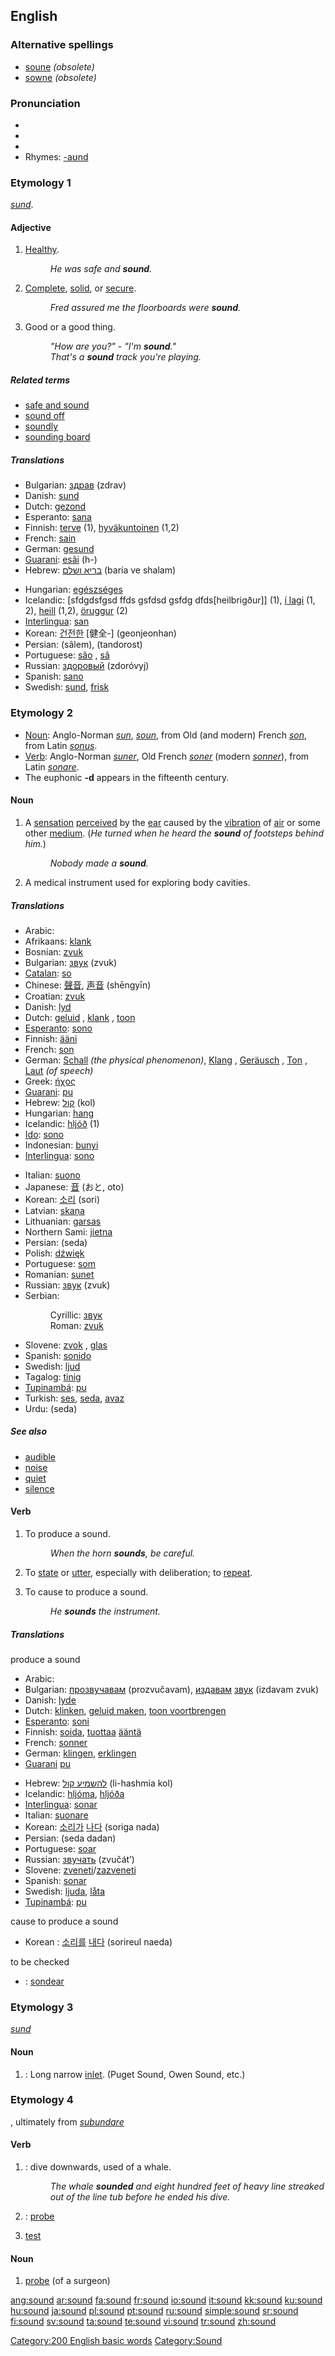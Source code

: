 {{wikipedia|Sound (disambiguation)}}
==English==

{{rank|clear|pretty|except|513|sound|didn't|natural|laid}}

===Alternative spellings===

*[[soune]] ''(obsolete)''
*[[sowne]] ''(obsolete)''

===Pronunciation===
*{{IPA|/saʊnd/}}
*{{SAMPA|/saUnd/}}
*{{audio|en-us-sound.ogg|Audio (US)}}
*Rhymes: [[Rhymes:English:-aʊnd|-aʊnd]]

===Etymology 1===
{{OE.}} ''[[sund]]''.

====Adjective====
{{en-adj|sounder|soundest}}

# [[healthy|Healthy]].
#:''He was safe and '''sound'''.''
# [[complete|Complete]], [[solid]], or [[secure]].
#:''Fred assured me the floorboards were '''sound'''.''
# {{cattag|British|slang}} Good or a good thing.
#: ''"How are you?" - "I'm '''sound'''."''
#: ''That's a '''sound''' track you're playing.''

=====Related terms=====
*[[safe and sound]]
*[[sound off]]
*[[soundly]]
*[[sounding board]]

=====Translations=====
{{rfc-trans}}
{{top}}
*Bulgarian: [[здрав]] (zdrav) {{m}}
*Danish: [[sund]]
*Dutch: [[gezond]]
*Esperanto: [[sana]]
*Finnish: [[terve]] (1), [[hyväkuntoinen]] (1,2)
*French: [[sain]]
*German: [[gesund]]
*[[Guarani]]: [[esãi]] (h-)
*Hebrew: [[בריא ושלם]] (baría ve shalam)
{{mid}}
*Hungarian: [[egészséges]]
*Icelandic: [sfdgdsfgsd ffds gsfdsd gsfdg dfds[heilbrigður]] (1), [[í lagi]] (1, 2), [[heill]] (1,2), [[öruggur]] (2)
*[[Interlingua]]: [[san]]
*Korean: [[건전한]] [健全-] (geonjeonhan)
*Persian: {{FAchar|[[سالم]]}} (sâlem), {{FAchar|[[تندرست]]}} (tandorost)
*Portuguese: [[são]] {{m}}, [[sã]] {{f}}
*Russian: [[здоровый]] (zdoróvyj)
*Spanish: [[sano]]
*Swedish: [[sund]], [[frisk]]
{{bottom}}

===Etymology 2===
*[[Noun]]: Anglo-Norman ''[[sun]]'', ''[[soun]]'', from Old (and modern) French ''[[son]]'', from Latin ''[[sonus]]''.
*[[Verb]]: Anglo-Norman ''[[suner]]'', Old French ''[[soner]]'' (modern ''[[sonner]]''), from Latin ''[[sonare]]''.
*The euphonic '''-d''' appears in the fifteenth century.

====Noun====
{{wikipedia}}
{{en-noun}}

# A [[sensation]] [[perceived]] by the [[ear]] caused by the [[vibration]] of [[air]] or some other [[medium]]. (''He turned when he heard the '''sound''' of footsteps behind him.'')
#:''Nobody made a '''sound'''.''
# A medical instrument used for exploring body cavities.

=====Translations=====
{{rfc-trans}}
{{top}}
*Arabic: {{ARchar|[[صوت]]}} {{IPAchar|(ʂaut)}}
*Afrikaans: [[klank]]
*Bosnian: [[zvuk#Bosnian|zvuk]] {{m}}
*Bulgarian: [[звук#Bulgarian|звук]] (zvuk) {{m}}
*[[Catalan]]: [[so#Catalan|so]] {{m}}
*Chinese: [[聲音]], [[声音]] (shēngyīn)
*Croatian: [[zvuk#Croatian|zvuk]] {{m}}
*Danish: [[lyd]]
*Dutch: [[geluid]] {{n}}, [[klank]] {{m}}, [[toon]] {{m}}
*[[Esperanto]]: [[sono]]
*Finnish: [[ääni]]
*French: [[son#French|son]] {{m}}
*German: [[Schall]] {{m}} ''(the physical phenomenon)'', [[Klang]] {{m}}, [[Geräusch]] {{n}}, [[Ton]] {{m}}, [[Laut]] {{m}} ''(of speech)''
*Greek: [[ήχος]] {{m}}
*[[Guarani]]: [[pu]]
*Hebrew: [[קול]] (kol)
*Hungarian: [[hang#Hungarian|hang]]
*Icelandic: [[hljóð]] {{n}} (1)
*[[Ido]]: [[sono]]
*Indonesian: [[bunyi]]
*[[Interlingua]]: [[sono]]
{{mid}}
*Italian: [[suono]] {{m}}
*Japanese: [[音]] (おと, oto)
*Korean: [[소리]] (sori)
*Latvian: [[skaņa]] {{f}}
*Lithuanian: [[garsas]] {{m}}
*Northern Sami: [[jietna]]
*Persian: {{FAchar|[[صدا]]}} (seda)
*Polish: [[dźwięk]] {{m}}
*Portuguese: [[som]] {{m}}
*Romanian: [[sunet]] {{n}}
*Russian: [[звук#Russian|звук]] (zvuk) {{m}}
*Serbian:
*:Cyrillic: [[звук#Serbian|звук]] {{m}}
*:Roman: [[zvuk#Serbian|zvuk]] {{m}}
*Slovene: [[zvok]] {{m}}, [[glas]] {{m}}
*Spanish: [[sonido]] {{m}}
*Swedish: [[ljud]] {{n}}
*Tagalog: [[tinig]]
*[[Tupinambá]]: [[pu]]
*Turkish: [[ses]], [[seda]], [[avaz]]
*Urdu: {{URchar|[[صدا]]}} (seda)
{{bottom}}

=====See also=====
*[[audible]]
*[[noise]]
*[[quiet]]
*[[silence]]

====Verb====
{{en-verb}}

# {{intransitive}} To produce a sound.
#:''When the horn '''sounds''', be careful.''
# {{transitive}} To [[state]] or [[utter]], especially with deliberation; to [[repeat]].
# {{transitive}} To cause to produce a sound.
#:''He '''sounds''' the instrument.''

=====Translations=====
;produce a sound
{{top}}
*Arabic: {{ARchar|[[صوت]]}} {{IPAchar|(ʂáwata)}}
*Bulgarian: [[прозвучавам]] (prozvučavam), [[издавам]] [[звук]] (izdavam zvuk)
*Danish: [[lyde]]
*Dutch: [[klinken]], [[geluid maken]], [[toon voortbrengen]]
*[[Esperanto]]: [[soni]]
*Finnish: [[soida]], [[tuottaa]] [[ääni|ääntä]]
*French: [[sonner]]
*German: [[klingen]], [[erklingen]]
*[[Guarani]] [[pu]]
{{mid}}
*Hebrew: [[להשמיע קול]] (li-hashmia kol)
*Icelandic: [[hljóma]], [[hljóða]]
*[[Interlingua]]: [[sonar]]
*Italian: [[suonare]]
*Korean: [[소리]]가 [[나다]] (soriga nada)
*Persian: {{FAchar|[[صدا دادن]]}} (seda dadan)
*Portuguese: [[soar]]
*Russian: [[звучать]] (zvučát’)
*Slovene: [[zveneti]]/[[zazveneti]]
*Spanish: [[sonar]]
*Swedish: [[ljuda]], [[låta]]
*[[Tupinambá]]: [[pu]]
{{bottom}}

;cause to produce a sound
{{top}}
*Korean : [[소리]]를 [[내다]] (sorireul naeda)
{{mid}}
{{bottom}}

;to be checked
*{{ttbc|Spanish}}: [[sondear]]

===Etymology 3===
{{OE.}} ''[[sund]]''

====Noun====
{{en-noun}}

# {{geography}}: Long narrow [[inlet]]. (Puget Sound, Owen Sound, etc.)

===Etymology 4===
{{ME.}}, ultimately from {{LL.}} ''[[subundare]]''

====Verb====
{{en-verb}}

# {{intransitive}}: dive downwards, used of a whale.
#: ''The whale '''sounded''' and eight hundred feet of heavy line streaked out of the line tub before he ended his dive.''
# {{transitive}}: [[probe]]
# [[test]]

====Noun====
{{en-noun}}

# [[probe]] (of a surgeon)

[[Category:200 English basic words]]
[[Category:Sound]]

[[ang:sound]]
[[ar:sound]]
[[fa:sound]]
[[fr:sound]]
[[io:sound]]
[[it:sound]]
[[kk:sound]]
[[ku:sound]]
[[hu:sound]]
[[ja:sound]]
[[pl:sound]]
[[pt:sound]]
[[ru:sound]]
[[simple:sound]]
[[sr:sound]]
[[fi:sound]]
[[sv:sound]]
[[ta:sound]]
[[te:sound]]
[[vi:sound]]
[[tr:sound]]
[[zh:sound]]